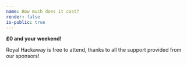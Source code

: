 ```yaml
---
name: How much does it cost?
render: false
is-public: true
---
```


**£0 and your weekend!**

Royal Hackaway is free to attend, thanks to all the support provided from our sponsors!
